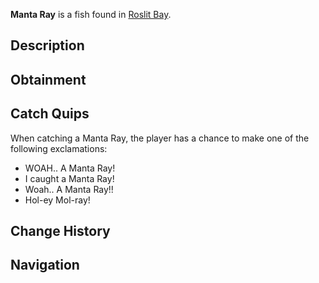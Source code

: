 {{FishInfobox
|image          = Manta Ray.png
|rarity         = Mythical
|sea            = First Sea
|location       = [[Roslit Bay]]
|sublocation    = Coral Reef
|sources        = Fishing Rod
|radar_location = 
|prog_speed     = -10
|xp             = 1000
|weather        = 
|time           = Night
|season         = Summer
|bait           = Shrimp
|base_weight    = 1000
|base_value     = 3000
|weight_range   = 225
|base_chance    = 0.01
|base_resil     = 10
}}
'''Manta Ray''' is a {{Rarity|Mythical}} fish found in [[Roslit Bay]].

== Description ==
{{Description|Manta Rays are very elegant and remarkably large creatures that coast alongside the coral reefs of Roslit Bay. They move their wing-like fins in a wavy motion to generate enough speed to guide through the ocean. Manta Rays typically feed on small fish during the night.|Bestiary Entry}}

== Obtainment ==
{{Description|Found gliding through Roslit Bays coral reef during the night.|Bestiary Hint}}
{{Fish Availability|
Roslit Bay/Coral Reef
Roslit Bay/Surrounding Ocean
|top_rods      = 
Leviathan's Fang Rod\91511.34\274008.84;
Free Spirit Rod\83727.98\268341.25;
Trident Rod\81657.06\261704.11;
No-Life Rod\63278.22\197219.7;
Ethereal Prism Rod\59485.59\155960.25;
Resourceful Rod\48438.16\152470.08;
Destiny Rod\52821.06\140590.46;
Heaven's Rod\49563.91\136402;
Azure Of Lagoon\57985.73\205597.8;
Event Horizon Rod\32632.25\114226.99;
Astral Rod\32632.25\114226.99;
North-Star Rod\32334.24\113183.82;
Seraphic Rod\58794.7\160752.98;
Rod Of The Forgotten Fang\54850.48\156515.15;
Challenger's Rod\54303.16\162516.88;
Rod Of The Exalted One\52082.55\149035.93;
Zeus Rod\49472.8\152304.97;
Rod Of The Depths\49413.13\148502.6;
Verdant Shear Rod\48926.75\151890.62;
Blazebringer Rod\47958.26\153702.27;
Depthseeker Rod\47652.4\159163.36;
Avalanche Rod\43758.9\146832.76;
Volcanic Rod\42726.45\136934.75;
Steady Rod\19870.55\69620.99
|recommended   = Trident Rod
}}

== Catch Quips ==
When catching a Manta Ray, the player has a chance to make one of the following exclamations:
* WOAH.. A Manta Ray!
* I caught a Manta Ray!
* Woah.. A Manta Ray!!
* Hol-ey Mol-ray!

== Change History ==
{{Change History|{{subst:Current Version}}}}

== Navigation ==
{{Fish Navbox|Roslit Bay}}